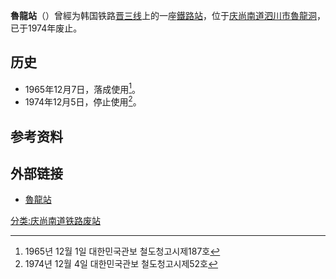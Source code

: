 {{朝鮮半島車站資訊
|公司色 = black
|文字色 = 
|站名 = 魯龍站
|圖片 = 
|pxl = 
|圖片說明 =
|前一站 = [[琴聞站|琴聞]]
|前一站距離 = 
|後一站距離 = 
|後一站 = [[竹林站|竹林]]
|所屬路線 = [[晋三线|晋三线]]
|距離 = 
|起點站 = [[開陽站|開陽]]
|諺文 = 노룡역
|朝鮮漢字 = 魯龍驛
|文觀部式 =Noryong-yeok
|馬-賴式 =
|副站名 = 
|車站編號 = 
|停站路線數 = 
|所屬公司 = [[韩国铁道公社|韩国铁道公社]]
|所在地 =[[庆尚南道|庆尚南道]][[泗川市|泗川市]][[魯龍洞|魯龍洞]]
|車站構造 = 地面车站
|月台配置 = 
|啟用年月日 =1965年12月7日
|廢站年月日 =1974年12月5日
|上下車人次 = 
|統計年度 = 
|轉車 = 
|備註 = 
|全寬備註 = 
}}

'''魯龍站'''（{{kor|諺=노룡역|漢=魯龍驛|羅=Noryong yeok|f=y}}）曾經为韩国铁路[[晋三线|晋三线]]上的一座[[鐵路站|鐵路站]]，位于[[庆尚南道|庆尚南道]][[泗川市|泗川市]][[魯龍洞|魯龍洞]]，已于1974年废止。

== 历史 ==
*1965年12月7日，落成使用<ref>1965년 12월 1일 대한민국관보 철도청고시제187호</ref>。
*1974年12月5日，停止使用<ref>1974년 12월 4일 대한민국관보 철도청고시제52호</ref>。

== 参考资料 ==
{{reflist}}

== 外部链接 ==
* [http://www.stationdb.x-y.net/stationphoto/noryong.htm 魯龍站]{{dead link|date=2018年5月 |bot=InternetArchiveBot |fix-attempted=yes }}

{{晋三线}}

[[分类:庆尚南道铁路废站|分类:庆尚南道铁路废站]]